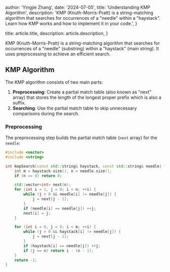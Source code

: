 
  author: 'Yingjie Zhang',
  date: '2024-07-05',
  title: 'Understanding KMP Algorithm',
  description:
    'KMP (Knuth-Morris-Pratt) is a string-matching algorithm that searches for occurrences of a "needle" within a "haystack". Learn how KMP works and how to implement it in your code.',
}

  title: article.title,
  description: article.description,
}


KMP (Knuth-Morris-Pratt) is a string-matching algorithm that searches for occurrences of a "needle" (substring) within a "haystack" (main string). It uses preprocessing to achieve an efficient search.

## KMP Algorithm

The KMP algorithm consists of two main parts:

1. **Preprocessing**: Create a partial match table (also known as "next" array) that stores the length of the longest proper prefix which is also a suffix.
2. **Searching**: Use the partial match table to skip unnecessary comparisons during the search.

### Preprocessing

The preprocessing step builds the partial match table (`next` array) for the `needle`:

```cpp
#include <vector>
#include <string>

int kmpSearch(const std::string& haystack, const std::string& needle) {
    int m = haystack.size(), n = needle.size();
    if (n == 0) return 0;

    std::vector<int> next(n);
    for (int i = 1, j = 0; i < n; ++i) {
        while (j > 0 && needle[i] != needle[j]) {
            j = next[j - 1];
        }
        if (needle[i] == needle[j]) ++j;
        next[i] = j;
    }

    for (int i = 0, j = 0; i < m; ++i) {
        while (j > 0 && haystack[i] != needle[j]) {
            j = next[j - 1];
        }
        if (haystack[i] == needle[j]) ++j;
        if (j == n) return i - (n - 1);
    }
    return -1;
}
``` 
